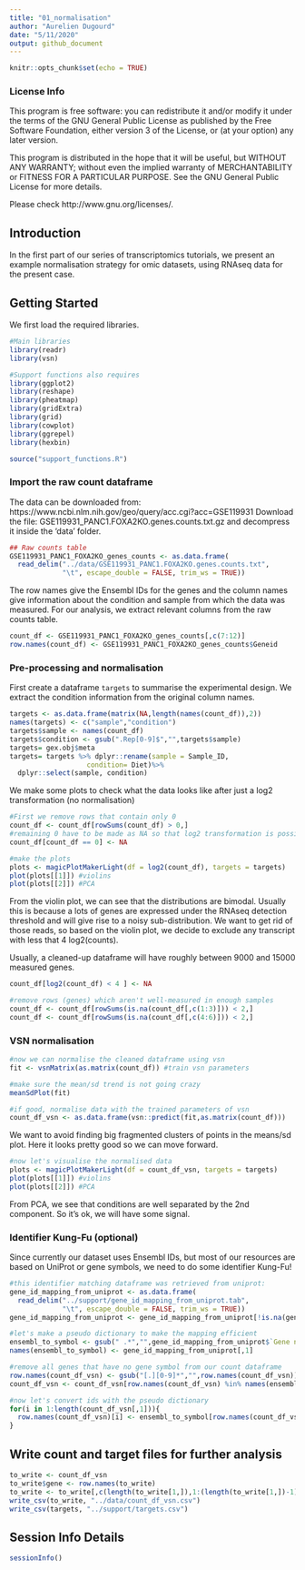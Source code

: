 ```yaml
---
title: "01_normalisation"
author: "Aurelien Dugourd"
date: "5/11/2020"
output: github_document
---
```


```r
knitr::opts_chunk$set(echo = TRUE)
```

### License Info

This program is free software: you can redistribute it and/or modify it under 
the terms of the GNU General Public License as published by the Free Software 
Foundation, either version 3 of the License, or (at your option) any later 
version.

This program is distributed in the hope that it will be useful, but WITHOUT ANY 
WARRANTY; without even the implied warranty of MERCHANTABILITY or FITNESS FOR 
A PARTICULAR PURPOSE. See the GNU General Public License for more details.

Please check http://www.gnu.org/licenses/.

## Introduction

In the first part of our series of transcriptomics tutorials, we present an example normalisation strategy for omic datasets, using RNAseq data for the present case.

## Getting Started

We first load the required libraries. 

```r
#Main libraries
library(readr)
library(vsn)

#Support functions also requires
library(ggplot2)
library(reshape)
library(pheatmap)
library(gridExtra)
library(grid)
library(cowplot)
library(ggrepel)
library(hexbin)

source("support_functions.R")
```

### Import the raw count dataframe
The data can be downloaded from: https://www.ncbi.nlm.nih.gov/geo/query/acc.cgi?acc=GSE119931
Download the file: GSE119931_PANC1.FOXA2KO.genes.counts.txt.gz and decompress 
it inside the 'data' folder.

```r
## Raw counts table
GSE119931_PANC1_FOXA2KO_genes_counts <- as.data.frame(
  read_delim("../data/GSE119931_PANC1.FOXA2KO.genes.counts.txt", 
             "\t", escape_double = FALSE, trim_ws = TRUE)) 
```

The row names give the Ensembl IDs for the genes and the column names give information about the condition and sample from which the data was measured. For our analysis, we extract relevant columns from the raw counts table.

```r
count_df <- GSE119931_PANC1_FOXA2KO_genes_counts[,c(7:12)]
row.names(count_df) <- GSE119931_PANC1_FOXA2KO_genes_counts$Geneid
```

### Pre-processing and normalisation

First create a dataframe `targets` to summarise the experimental design. We extract the condition information from the original column names.

```r
targets <- as.data.frame(matrix(NA,length(names(count_df)),2))
names(targets) <- c("sample","condition")
targets$sample <- names(count_df)
targets$condition <- gsub(".Rep[0-9]$","",targets$sample)
targets= gex.obj$meta
targets= targets %>% dplyr::rename(sample = Sample_ID, 
                   condition= Diet)%>% 
  dplyr::select(sample, condition)
```

We make some plots to check what the data looks like after just a log2
transformation (no normalisation)

```r
#First we remove rows that contain only 0
count_df <- count_df[rowSums(count_df) > 0,]
#remaining 0 have to be made as NA so that log2 transformation is possible
count_df[count_df == 0] <- NA
```

```r
#make the plots
plots <- magicPlotMakerLight(df = log2(count_df), targets = targets)
plot(plots[[1]]) #violins
plot(plots[[2]]) #PCA
```

From the violin plot, we can see that the distributions are bimodal. Usually
this is because a lots of genes are expressed under the RNAseq detection
threshold and will give rise to a noisy sub-distribution. We want to get rid of
those reads, so based on the violin plot, we decide to exclude any transcript
with less that 4 log2(counts).

Usually, a cleaned-up dataframe will have roughly between 9000 and 15000 measured genes.

```r
count_df[log2(count_df) < 4 ] <- NA

#remove rows (genes) which aren't well-measured in enough samples
count_df <- count_df[rowSums(is.na(count_df[,c(1:3)])) < 2,]
count_df <- count_df[rowSums(is.na(count_df[,c(4:6)])) < 2,]
```

### VSN normalisation

```r
#now we can normalise the cleaned dataframe using vsn
fit <- vsnMatrix(as.matrix(count_df)) #train vsn parameters

#make sure the mean/sd trend is not going crazy
meanSdPlot(fit)

#if good, normalise data with the trained parameters of vsn
count_df_vsn <- as.data.frame(vsn::predict(fit,as.matrix(count_df)))

```

We want to avoid finding big fragmented clusters of points in the means/sd plot. Here it looks pretty good so we can move forward.

```r
#now let's visualise the normalised data
plots <- magicPlotMakerLight(df = count_df_vsn, targets = targets) 
plot(plots[[1]]) #violins
plot(plots[[2]]) #PCA
```

From PCA, we see that conditions are well separated by the 2nd component. So it's ok, we will have some signal.

### Identifier Kung-Fu (optional)

Since currently our dataset uses Ensembl IDs, but most of our resources are based on UniProt or gene symbols, we need to do some identifier Kung-Fu!

```r
#this identifier matching dataframe was retrieved from uniprot:
gene_id_mapping_from_uniprot <- as.data.frame(
  read_delim("../support/gene_id_mapping_from_uniprot.tab", 
             "\t", escape_double = FALSE, trim_ws = TRUE))
gene_id_mapping_from_uniprot <- gene_id_mapping_from_uniprot[!is.na(gene_id_mapping_from_uniprot$`Gene names`),]

#let's make a pseudo dictionary to make the mapping efficient
ensembl_to_symbol <- gsub(" .*","",gene_id_mapping_from_uniprot$`Gene names`)
names(ensembl_to_symbol) <- gene_id_mapping_from_uniprot[,1]

#remove all genes that have no gene symbol from our count dataframe
row.names(count_df_vsn) <- gsub("[.][0-9]*","",row.names(count_df_vsn))
count_df_vsn <- count_df_vsn[row.names(count_df_vsn) %in% names(ensembl_to_symbol),]

#now let's convert ids with the pseudo dictionary
for(i in 1:length(count_df_vsn[,1])){
  row.names(count_df_vsn)[i] <- ensembl_to_symbol[row.names(count_df_vsn)[i]]
}
```

## Write count and target files for further analysis
```r
to_write <- count_df_vsn
to_write$gene <- row.names(to_write)
to_write <- to_write[,c(length(to_write[1,]),1:(length(to_write[1,])-1))]
write_csv(to_write, "../data/count_df_vsn.csv")
write_csv(targets, "../support/targets.csv")
```
## Session Info Details

```r
sessionInfo()
```

